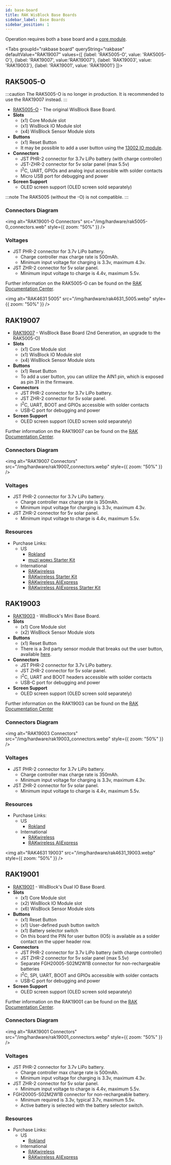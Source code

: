 ```yaml
---
id: base-board
title: RAK WisBlock Base Boards
sidebar_label: Base Boards
sidebar_position: 1
---
```



Operation requires both a base board and a [core module](../core-module/).

<Tabs
groupId="rakbase board"
queryString="rakbase"
defaultValue="RAK19007"
values={[
{label: 'RAK5005-O', value: 'RAK5005-O'},
{label: 'RAK19007', value:'RAK19007'},
{label: 'RAK19003', value: 'RAK19003'},
{label: 'RAK19001', value: 'RAK19001'}
]}>
<TabItem value="RAK5005-O">

## RAK5005-O

:::caution
The RAK5005-O is no longer in production. It is recommended to use the RAK19007 instead.
:::

- [RAK5005-O](https://store.rakwireless.com/products/rak5005-o-base-board) - The original WisBlock Base Board.
- **Slots**
  - (x1) Core Module slot
  - (x1) WisBlock IO Module slot
  - (x4) WisBlock Sensor Module slots
- **Buttons**
  - (x1) Reset Button
  - It may be possible to add a user button using the [13002 IO module](https://store.rakwireless.com/collections/wisblock-interface/products/adapter-module-rak13002).
- **Connectors**
  - JST PHR-2 connector for 3.7v LiPo battery (with charge controller)
  - JST-ZHR-2 connector for 5v solar panel (max 5.5v)
  - I<sup>2</sup>C, UART, GPIOs and analog input accessible with solder contacts
  - Micro USB port for debugging and power
- **Screen Support**
  - OLED screen support (OLED screen sold separately)

:::note
The RAK5005 (without the -O) is not compatible.
:::

### Connectors Diagram

<img
  alt="RAK19001-O Connectors"
  src="/img/hardware/rak5005-0_connectors.web"
  style={{ zoom: "50%" }}
/>

### Voltages

- JST PHR-2 connector for 3.7v LiPo battery.
  - Charge controller max charge rate is 500mAh.
  - Minimum input voltage for charging is 3.3v, maximum 4.3v.
- JST ZHR-2 connector for 5v solar panel.
  - Minimum input voltage to charge is 4.4v, maximum 5.5v.

Further information on the RAK5005-O can be found on the [RAK Documentation Center](https://docs.rakwireless.com/product-categories/wisblock/rak5005-o/overview/#product-description).

<img
  alt="RAK4631 5005"
  src="/img/hardware/rak4631_5005.webp"
  style={{ zoom: "50%" }}
/>

 </TabItem>

 <TabItem value="RAK19007">

## RAK19007

- [RAK19007](https://store.rakwireless.com/products/rak19007-wisblock-base-board-2nd-gen?utm_source=website_partner&utm_medium=referral&utm_campaign=meshtastic_rak_collab) - WisBlock Base Board (2nd Generation, an upgrade to the RAK5005-O)
- **Slots**
  - (x1) Core Module slot
  - (x1) WisBlock IO Module slot
  - (x4) WisBlock Sensor Module slots
- **Buttons**
  - (x1) Reset Button
  - To add a user button, you can utilize the AIN1 pin, which is exposed as pin 31 in the firmware.
- **Connectors**
  - JST PHR-2 connector for 3.7v LiPo battery.
  - JST ZHR-2 connector for 5v solar panel.
  - I<sup>2</sup>C, UART, BOOT and GPIOs accessible with solder contacts
  - USB-C port for debugging and power
- **Screen Support**
  - OLED screen support (OLED screen sold separately)

Further information on the RAK19007 can be found on the [RAK Documentation Center](https://docs.rakwireless.com/product-categories/wisblock/rak19007/overview/#product-description).

### Connectors Diagram

<img
  alt="RAK19007 Connectors"
  src="/img/hardware/rak19007_connectors.webp"
  style={{ zoom: "50%" }}
/>

### Voltages

- JST PHR-2 connector for 3.7v LiPo battery.
  - Charge controller max charge rate is 350mAh.
  - Minimum input voltage for charging is 3.3v, maximum 4.3v.
- JST ZHR-2 connector for 5v solar panel.
  - Minimum input voltage to charge is 4.4v, maximum 5.5v.

### Resources

- Purchase Links:
  - US
    - [Rokland](https://store.rokland.com/products/rak-wireless-wisblock-base-board-2nd-gen-rak19007-ver-b-pid-110082)
    - [muzi ᴡᴏʀᴋꜱ Starter Kit](https://muzi.works/products/rak-wisblock-meshtastic-starter-kit-us915)
  - International
    - [RAKwireless](https://store.rakwireless.com/products/rak19007-wisblock-base-board-2nd-gen?utm_source=website_partner&utm_medium=referral&utm_campaign=meshtastic_rak_collab)
    - [RAKwireless Starter Kit](https://store.rakwireless.com/products/wisblock-meshtastic-starter-kit?utm_source=website_partner&utm_medium=referral&utm_campaign=meshtastic_rak_collab)
    - [RAKwireless AliExpress](https://www.AliExpress.com/item/3256803957557617.html?utm_source=website_partner&utm_medium=referral&utm_campaign=meshtastic_rak_collab)
    - [RAKwireless AliExpress Starter Kit](https://www.AliExpress.com/item/1005006901039995.html?utm_source=website_partner&utm_medium=referral&utm_campaign=meshtastic_rak_collab)

 </TabItem>

 <TabItem value="RAK19003">

## RAK19003

- [RAK19003](https://store.rakwireless.com/products/wisblock-base-board-rak19003?utm_source=website_partner&utm_medium=referral&utm_campaign=meshtastic_rak_collab) - WisBlock's Mini Base Board.
- **Slots**
  - (x1) Core Module slot
  - (x2) WisBlock Sensor Module slots
- **Buttons**
  - (x1) Reset Button
  - There is a 3rd party sensor module that breaks out the user button, available [here](https://www.etsy.com/de/listing/1254963521/mini-io-expansion-board-for-rak-wireless).
- **Connectors**
  - JST PHR-2 connector for 3.7v LiPo battery.
  - JST ZHR-2 connector for 5v solar panel.
  - I<sup>2</sup>C, UART and BOOT headers accessible with solder contacts
  - USB-C port for debugging and power
- **Screen Support**
  - OLED screen support (OLED screen sold separately)

Further information on the RAK19003 can be found on the [RAK Documentation Center](https://docs.rakwireless.com/product-categories/wisblock/rak19003/overview/#product-description)

### Connectors Diagram

<img
  alt="RAK19003 Connectors"
  src="/img/hardware/rak19003_connectors.webp"
  style={{ zoom: "50%" }}
/>

### Voltages

- JST PHR-2 connector for 3.7v LiPo battery.
  - Charge controller max charge rate is 350mAh.
  - Minimum input voltage for charging is 3.3v, maximum 4.3v.
- JST ZHR-2 connector for 5v solar panel.
  - Minimum input voltage to charge is 4.4v, maximum 5.5v.

### Resources

- Purchase Links:
  - US
    - [Rokland](https://store.rokland.com/products/rak-wireless-wisblock-mini-base-board-rak19003-ver-b-pid-306024)
  - International
    - [RAKwireless](https://store.rakwireless.com/products/wisblock-base-board-rak19003?utm_source=website_partner&utm_medium=referral&utm_campaign=meshtastic_rak_collab)
    - [RAKwireless AliExpress](https://www.AliExpress.com/item/3256803225234826.html?utm_source=website_partner&utm_medium=referral&utm_campaign=meshtastic_rak_collab)

<img
  alt="RAK4631 19003"
  src="/img/hardware/rak4631_19003.webp"
  style={{ zoom: "50%" }}
/>

</TabItem>
<TabItem value="RAK19001">

## RAK19001

- [RAK19001](https://store.rakwireless.com/products/rak19001-wisblock-dual-io-base-board) - WisBlock's Dual IO Base Board.
- **Slots**
  - (x1) Core Module slot
  - (x2) WisBlock IO Module slot
  - (x6) WisBlock Sensor Module slots
- **Buttons**
  - (x1) Reset Button
  - (x1) User-defined push button switch
  - (x1) Battery selector switch
  - On this board the PIN for user button (IO5) is available as a solder contact on the upper header row.
- **Connectors**
  - JST PHR-2 connector for 3.7v LiPo battery (with charge controller)
  - JST ZHR-2 connector for 5v solar panel (max 5.5v)
  - Separate FGH20005-S02M2W1B connector for non-rechargeable batteries
  - I<sup>2</sup>C, SPI, UART, BOOT and GPIOs accessible with solder contacts
  - USB-C port for debugging and power
- **Screen Support**
  - OLED screen support (OLED screen sold separately)

Further information on the RAK19001 can be found on the [RAK Documentation Center](https://docs.rakwireless.com/product-categories/wisblock/rak19001/overview/#product-description).

### Connectors Diagram

<img
  alt="RAK19001 Connectors"
  src="/img/hardware/rak19001_connectors.webp"
  style={{ zoom: "50%" }}
/>

### Voltages

- JST PHR-2 connector for 3.7v LiPo battery.
  - Charge controller max charge rate is 500mAh.
  - Minimum input voltage for charging is 3.3v, maximum 4.3v.
- JST ZHR-2 connector for 5v solar panel.
  - Minimum input voltage to charge is 4.4v, maximum 5.5v.
- FGH20005-S02M2W1B connector for non-rechargeable battery.
  - Minimum required is 3.3v, typical 3.7v, maximum 5.5v.
  - Active battery is selected with the battery selector switch.

### Resources

- Purchase Links:
  - US
    - [Rokland](https://store.rokland.com/products/rak-wireless-wisblock-dual-io-base-board-rak19001-pid-110081)
  - International
    - [RAKwireless](https://store.rakwireless.com/products/rak19001-wisblock-dual-io-base-board?utm_source=website_partner&utm_medium=referral&utm_campaign=meshtastic_rak_collab)
    - [RAKwireless AliExpress](https://www.AliExpress.com/item/3256803962043191.html?utm_source=website_partner&utm_medium=referral&utm_campaign=meshtastic_rak_collab)

 </TabItem>
 </Tabs>

